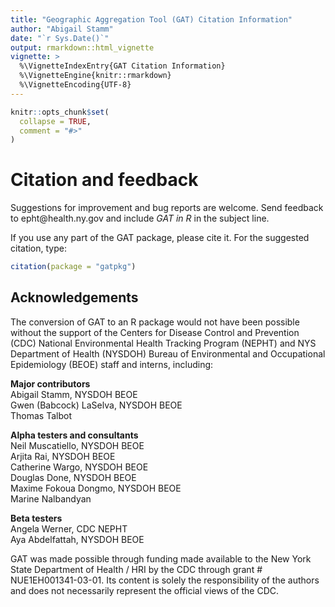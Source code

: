 ```yaml
---
title: "Geographic Aggregation Tool (GAT) Citation Information"
author: "Abigail Stamm"
date: "`r Sys.Date()`"
output: rmarkdown::html_vignette
vignette: >
  %\VignetteIndexEntry{GAT Citation Information}
  %\VignetteEngine{knitr::rmarkdown}
  %\VignetteEncoding{UTF-8}
---
```


```r
knitr::opts_chunk$set(
  collapse = TRUE,
  comment = "#>"
)
```

# Citation and feedback

Suggestions for improvement and bug reports are welcome. Send feedback to epht@health.ny.gov and include *GAT in R* in the subject line.

If you use any part of the GAT package, please cite it. For the suggested citation, type:

```r
citation(package = "gatpkg")
```

## Acknowledgements

The conversion of GAT to an R package would not have been possible without the support of the Centers for Disease Control and Prevention (CDC) National Environmental Health Tracking Program (NEPHT) and NYS Department of Health (NYSDOH) Bureau of Environmental and Occupational Epidemiology (BEOE) staff and interns, including:

**Major contributors**  
Abigail Stamm, NYSDOH BEOE  
Gwen (Babcock) LaSelva, NYSDOH BEOE  
Thomas Talbot  

**Alpha testers and consultants**  
Neil Muscatiello, NYSDOH BEOE  
Arjita Rai, NYSDOH BEOE  
Catherine Wargo, NYSDOH BEOE  
Douglas Done, NYSDOH BEOE  
Maxime Fokoua Dongmo, NYSDOH BEOE  
Marine Nalbandyan  

**Beta testers**  
Angela Werner, CDC NEPHT  
Aya Abdelfattah, NYSDOH BEOE  

GAT was made possible through funding made available to the New York State Department of Health / HRI by the CDC through grant # NUE1EH001341-03-01. Its content is solely the responsibility of the authors and does not necessarily represent the official views of the CDC.

